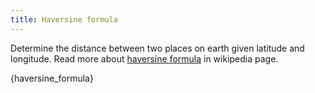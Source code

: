 ```yaml
---
title: Haversine formula
---
```

Determine the distance between two places on earth given latitude and longitude.
Read more about [haversine formula](
https://en.wikipedia.org/wiki/Haversine_formula) in wikipedia page.


<CodeBlock language="fortran" title="src/18_haversine_formula.f90" showLineNumbers>{haversine_formula}</CodeBlock>
